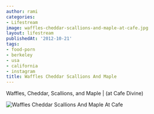 ```yaml
---
author: rami
categories:
- Lifestream
image: waffles-cheddar-scallions-and-maple-at-cafe.jpg
layout: lifestream
publishedAt: '2012-10-21'
tags:
- food-porn
- berkeley
- usa
- california
- instagram
title: Waffles Cheddar Scallions And Maple
---
```


Waffles, Cheddar, Scallions, and Maple | (at Cafe Divine)

![Waffles Cheddar Scallions And Maple At Cafe](/assets/images/content/lifestream/waffles-cheddar-scallions-and-maple-at-cafe.jpg)
